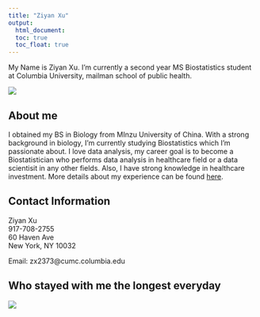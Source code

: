 ```yaml
---
title: "Ziyan Xu"
output: 
  html_document:
  toc: true
  toc_float: true
---
```


My Name is Ziyan Xu. I'm currently a second year MS Biostatistics student at Columbia University, mailman school of public health.

![](images/ZiyanXu.JPG style="width:50") 

## About me
I obtained my BS in Biology from MInzu University of China. With a strong background in biology, I'm currently studying Biostatistics which I'm passionate about. I love data analysis, my career goal is to become a Biostatistician who performs data analysis in healthcare field or a data scientisit in any other fields. Also, I have strong knowledge in healthcare investment. More details about my experience can be found [here](Resume_Ziyan_Xu.pdf).


## Contact Information

Ziyan Xu\
917-708-2755\
60 Haven Ave\
New York, NY 10032

Email: zx2373@cumc.columbia.edu

## Who stayed with me the longest everyday

![](images/Jack.jpg)